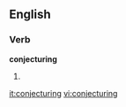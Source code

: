 
==English==

===Verb===
'''conjecturing'''

# {{present participle of|[[conjecture]]}}

[[it:conjecturing]]
[[vi:conjecturing]]